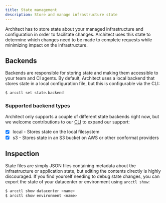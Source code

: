 ```yaml
---
title: State management
description: Store and manage infrastructure state
---
```


Architect has to store state about your managed infrastructure and configuration in order to
facilitate changes. Architect uses this state to determine which changes need to be made to complete
requests while minimizing impact on the infrastructure.

## Backends

Backends are responsible for storing state and making them accessible to your team and CI agents. By
default, Architect uses a local backend that stores state in a local configuration file, but this is
configurable via the CLI:

```sh
$ arcctl set state.backend
```

### Supported backend types

Architect only supports a couple of different state backends right now, but we welcome contributions
to our [CLI](https://github.com/architect-team/arcctl) to expand our support:

- [x] local - Stores state on the local filesystem
- [x] s3 - Stores state in an S3 bucket on AWS or other conformat providers

## Inspection

State files are simply JSON files containing metadata about the infrastructure or application state,
but editing the contents directly is highly discouraged. If you find yourself needing to debug state
changes, you can export the state of your datacenter or environment using `arcctl show`:

```sh
$ arcctl show datacenter <name>
$ arcctl show environment <name>
```
